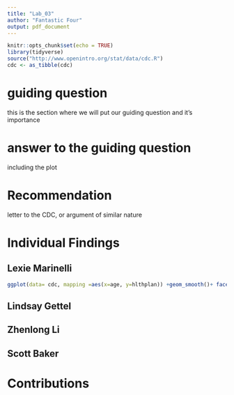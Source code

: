 ```yaml
---
title: "Lab_03"
author: "Fantastic Four"
output: pdf_document
---
```


```r
knitr::opts_chunk$set(echo = TRUE)
library(tidyverse)
source("http://www.openintro.org/stat/data/cdc.R")
cdc <- as_tibble(cdc)
```

# guiding question
this is the section where we will put our guiding question and it's importance

# answer to the guiding question
including the plot

# Recommendation
letter to the CDC, or argument of similar nature

# Individual Findings


## Lexie Marinelli
```r
ggplot(data= cdc, mapping =aes(x=age, y=hlthplan)) +geom_smooth()+ facet_wrap(~smoke100)
```

## Lindsay Gettel

## Zhenlong Li

## Scott Baker


# Contributions
